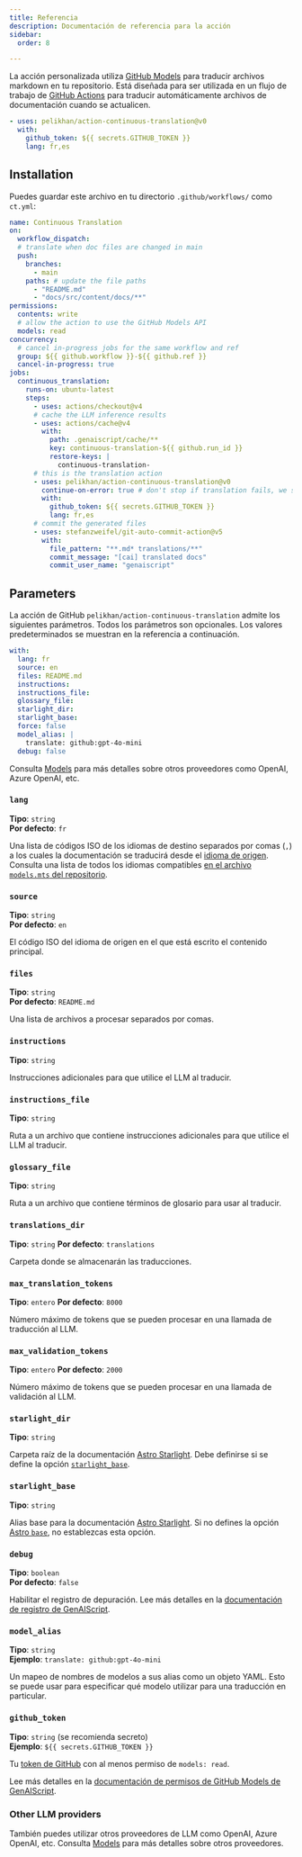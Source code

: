 ```yaml
---
title: Referencia
description: Documentación de referencia para la acción
sidebar:
  order: 8

---
```


La acción personalizada utiliza [GitHub Models](https://github.com/models) para traducir archivos markdown en tu repositorio.
Está diseñada para ser utilizada en un flujo de trabajo de [GitHub Actions](https://docs.github.com/en/actions) para traducir automáticamente archivos de documentación cuando se actualicen.

```yaml title=".github/workflows/ct.yml"
- uses: pelikhan/action-continuous-translation@v0
  with:
    github_token: ${{ secrets.GITHUB_TOKEN }}
    lang: fr,es
```

## Installation

Puedes guardar este archivo en tu directorio `.github/workflows/` como `ct.yml`:

```yaml title=".github/workflows/ct.yml" wrap
name: Continuous Translation
on:
  workflow_dispatch:
  # translate when doc files are changed in main
  push:
    branches:
      - main
    paths: # update the file paths
      - "README.md"
      - "docs/src/content/docs/**"
permissions:
  contents: write
  # allow the action to use the GitHub Models API
  models: read
concurrency:
  # cancel in-progress jobs for the same workflow and ref
  group: ${{ github.workflow }}-${{ github.ref }}
  cancel-in-progress: true
jobs:
  continuous_translation:
    runs-on: ubuntu-latest
    steps:
      - uses: actions/checkout@v4
      # cache the LLM inference results
      - uses: actions/cache@v4
        with:
          path: .genaiscript/cache/**
          key: continuous-translation-${{ github.run_id }}
          restore-keys: |
            continuous-translation-
      # this is the translation action
      - uses: pelikhan/action-continuous-translation@v0
        continue-on-error: true # don't stop if translation fails, we still need to store the cache
        with:
          github_token: ${{ secrets.GITHUB_TOKEN }}
          lang: fr,es
      # commit the generated files
      - uses: stefanzweifel/git-auto-commit-action@v5
        with:
          file_pattern: "**.md* translations/**"
          commit_message: "[cai] translated docs"
          commit_user_name: "genaiscript"
```

## Parameters

La acción de GitHub `pelikhan/action-continuous-translation` admite los siguientes parámetros.
Todos los parámetros son opcionales.
Los valores predeterminados se muestran en la referencia a continuación.

```yaml
with:
  lang: fr
  source: en
  files: README.md
  instructions:
  instructions_file:
  glossary_file:
  starlight_dir:
  starlight_base:
  force: false
  model_alias: |
    translate: github:gpt-4o-mini
  debug: false
```

Consulta [Models](../../reference/models/) para más detalles sobre otros proveedores como OpenAI, Azure OpenAI, etc.

### `lang`

**Tipo**: `string`\
**Por defecto**: `fr`

Una lista de códigos ISO de los idiomas de destino separados por comas (`,`) a los cuales la documentación se traducirá desde el [idioma de origen](#source).
Consulta una lista de todos los idiomas compatibles [en el archivo `models.mts` del repositorio](https://github.com/pelikhan/action-continuous-translation/blob/main/genaisrc/src/models.mts).

### `source`

**Tipo**: `string`\
**Por defecto**: `en`

El código ISO del idioma de origen en el que está escrito el contenido principal.

### `files`

**Tipo**: `string`\
**Por defecto**: `README.md`

Una lista de archivos a procesar separados por comas.

### `instructions`

**Tipo**: `string`

Instrucciones adicionales para que utilice el LLM al traducir.

### `instructions_file`

**Tipo**: `string`

Ruta a un archivo que contiene instrucciones adicionales para que utilice el LLM al traducir.

### `glossary_file`

**Tipo**: `string`

Ruta a un archivo que contiene términos de glosario para usar al traducir.

### `translations_dir`

**Tipo**: `string`
**Por defecto**: `translations`

Carpeta donde se almacenarán las traducciones.

### `max_translation_tokens`

**Tipo**: `entero`
**Por defecto**: `8000`

Número máximo de tokens que se pueden procesar en una llamada de traducción al LLM.

### `max_validation_tokens`

**Tipo**: `entero`
**Por defecto**: `2000`

Número máximo de tokens que se pueden procesar en una llamada de validación al LLM.

### `starlight_dir`

**Tipo**: `string`

Carpeta raíz de la documentación [Astro Starlight](../../reference/astro-starlight/).
Debe definirse si se define la opción [`starlight_base`](#starlight_base).

### `starlight_base`

**Tipo**: `string`

Alias base para la documentación [Astro Starlight](../../reference/astro-starlight/).
Si no defines la opción [Astro `base`](https://docs.astro.build/en/reference/configuration-reference/#base), no establezcas esta opción.

### `debug`

**Tipo**: `boolean`\
**Por defecto**: `false`

Habilitar el registro de depuración.
Lee más detalles en la [documentación de registro de GenAIScript](https://microsoft.github.io/genaiscript/reference/scripts/logging/).

### `model_alias`

**Tipo**: `string`\
**Ejemplo**: `translate: github:gpt-4o-mini`

Un mapeo de nombres de modelos a sus alias como un objeto YAML. Esto se puede usar para especificar qué modelo utilizar para una traducción en particular.

### `github_token`

**Tipo**: `string` (se recomienda secreto)\
**Ejemplo**: `${{ secrets.GITHUB_TOKEN }}`

Tu [token de GitHub](https://github.com/settings/tokens) con al menos permiso de `models: read`.

Lee más detalles en la [documentación de permisos de GitHub Models de GenAIScript](https://microsoft.github.io/genaiscript/reference/github-actions/#github-models-permissions).

### Other LLM providers

También puedes utilizar otros proveedores de LLM como OpenAI, Azure OpenAI, etc.
Consulta [Models](../../reference/models/) para más detalles sobre otros proveedores.
